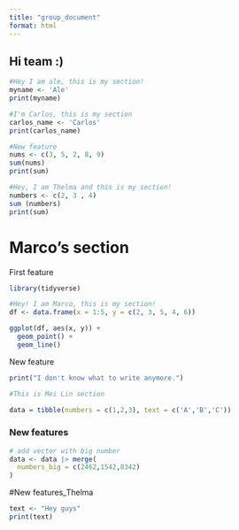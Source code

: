 ```yaml
---
title: "group_document"
format: html
---
```


## Hi team :)

```r
#Hey I am ale, this is my section! 
myname <- 'Ale'
print(myname)
```

```r
#I'm Carlos, this is my section 
carlos_name <- 'Carlos'
print(carlos_name)
```

```r
#New feature
nums <- c(3, 5, 2, 8, 9)
sum(nums)
print(sum)
```

```r
#Hey, I am Thelma and this is my section!
numbers <- c(2, 3 , 4)
sum (numbers)
print(sum)

```

# Marco's section

First feature

```r
library(tidyverse)

#Hey! I am Marco, this is my section!
df <- data.frame(x = 1:5, y = c(2, 3, 5, 4, 6))

ggplot(df, aes(x, y)) +
  geom_point() +
  geom_line()
```

New feature

```r
print("I don't know what to write anymore.")
```
```r
#This is Mei Lin section

data = tibble(numbers = c(1,2,3), text = c('A','B','C'))

```

### New features

```r
# add vector with big number
data <- data |> merge(
  numbers_big = c(2462,1542,8342)
)
```

#New features_Thelma
```r
text <- "Hey guys"
print(text)
```

